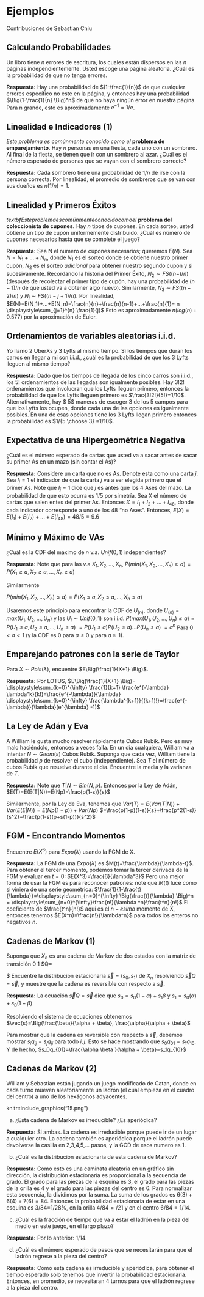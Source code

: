 # Ejemplos {#ejemplos}

Contribuciones de Sebastian Chiu

## Calculando Probabilidades
Un libro tiene $n$ errores de escritura, los cuales están dispersos en las $n$ páginas independientemente. Usted escoge una página aleatoria. ¿Cuál es la probabilidad de que no tenga errores.

$\textbf{Respuesta:}$ Hay una probabilidad de $(1-\frac{1}{n})$ de que cualquier errores específico no este en la página, y entonces hay una probabilidad $\Big(1-\frac{1}{n} \Big)^n$ de que no haya ningún error en nuestra página. Para n grande, esto es aproximadamente $e^{-1} = 1/e$.


## Linealidad e Indicadores (1)
$\textit{Este problema es comúnmente conocido como el}$ $\textbf{problema de emparejamiento}$.
Hay $n$ personas en una fiesta, cada uno con un sombrero. Al final de la fiesta, se tienen que ir con un sombrero al azar. ¿Cuál es el número esperado de personas que se vayan con el sombrero correcto? 

$\textbf{Respuesta:}$ Cada sombrero tiene una probabilidad de $1/n$ de irse con la persona correcta. Por linealidad, el promedio de sombreros que se van con sus dueños es $n(1/n)=1$.


## Linealidad y Primeros Éxitos
$textbf{Este problema es comúnmente conocido como el}$ $\textbf{problema del coleccionista de cupones.}$
Hay $n$ tipos de cupones. En cada sorteo, usted obtiene un tipo de cupón uniformemente distribuido. ¿Cuál es número de cupones necesarios hasta que se complete el juego? 
 
$\textbf{Respuesta:}$ Sea N el numero de cupones necesarios; queremos $E(N)$. Sea $N=N_1+...+N_n$, donde $N_1$ es el sorteo donde se obtiene nuestro primer cupón, $N_2$ es el sorteo $\textit{adicional}$ para obtener nuestro segundo cupón y si sucesivamente. Recordando la historia del Primer Éxito, $N_2 \sim FS((n-)/n)$ (después de recolectar el primer tipo de cupón, hay una probabilidad de $(n-1)/n$ de que usted va a obtener algo nuevo). Similarmente, $N_3 \sim FS((n-2)/n)$ y $N_j \sim FS((n-j+1)/n)$. Por linealidad,
$E(N)=E(N_1)+...+E(N_n)=\frac{n}{n}+\frac{n}{n-1}+...+\frac{n}{1}= n \displaystyle\sum_{j=1}^{n} \frac{1}{j}$
Esto es aproximadamente $n(log(n)+0.577)$ por la aproximación de Euler.


## Ordenamientos de variables aleatorias i.i.d.
Yo llamo 2 UberXs y 3 Lyfts al mismo tiempo. Si los tiempos que duran los carros en llegar a mi son i.i.d., ¿cuál es la probabilidad de que los 3 Lyfts lleguen al mismo tiempo? 

$\textbf{Respuesta:}$ Dado que los tiempos de llegada de los cinco carros son i.i.d., los $5!$ ordenamientos de las llegadas son igualmente posibles. Hay $3!2!$ ordenamientos que involucran que los Lyfts lleguen primero, entonces la probabilidad de que los Lyfts lleguen primero es $\frac{3!2!}{5!}=1/10$. Alternativamente, hay $ 5\choose 3$ maneras de escoger 3 de los 5 campos para que los Lyfts los ocupen, donde cada una de las opciones es igualmente posibles. En una de esas opciones tiene los 3 Lyfts llegan primero entonces la probabilidad es $1/{5 \choose 3} =1/10$.

## Expectativa de una Hipergeométrica Negativa
¿Cuál es el número esperado de cartas que usted va a sacar antes de sacar su primer As en un mazo (sin contar el As)?

$\textbf{Respuesta:}$ Considere un carta que no es As. Denote esta como una carta $j$. Sea $I_j=1$ el indicador de que la carta $j$ va a ser elegida primero que el primer As. Note que $I_j =1$ dice que $j$ es antes que los 4 Ases del mazo. La probabilidad de que esto ocurra es $1/5$ por simetría. Sea X el número de cartas que salen entes del primer As. Entonces $X=I_1+I_2+...+I_{48}$, donde cada indicador corresponde a uno de los 48 "no Ases". Entonces,
$E(X)=E(I_1)+E(I_2)+...+E(I_{48})=48/5 = 9.6$

## Mínimo y Máximo de VAs
¿Cuál es la CDF del máximo de $n$ v.a. $Unif(0,1)$ independientes?

$\textbf{Respuesta:}$ Note que para las v.a $X_1, X_2,...,X_n$,
$P(min(X_1,X_2,...,X_n)\ge a)=P(X_1 \ge a, X_2 \ge a,..., X_n \ge a)$

Similarmente

$P(min(X_1,X_2,...,X_n)\le a)=P(X_1 \le a, X_2 \le a,..., X_n \le a)$

Usaremos este principio para encontrar la CDF de $U_{(n)}$, donde
$U_{(n)}=max(U_1, U_2,...,U_n)$ y las $U_i \sim Unif(0,1)$ son i.i.d.
$P(max(U_1,U_2,...,U_n)\le a)=P(U_1 \le a, U_2\le a,..., U_n \le a)$
                            $=P(U_1 \le a)P(U_2 \le a)...P(U_n \le a)$
                            $=a^n$
Para $0<a<1$ (y la CDF es 0 para $a\le 0$ y  para $a \ge 1$).


## Emparejando patrones con la serie de Taylor 
Para $X \sim Pois(\lambda)$, encuentre $E\Big(\frac{1}{X+1} \Big)$.

$\textbf{Respuesta:}$
Por LOTUS, $E\Big(\frac{1}{X+1} \Big)= \displaystyle\sum_{k=0}^{\infty} \frac{1}{k+1} \frac{e^{-\lambda} \lambda^k}{k!}=\frac{e^{-\lambda}}{\lambda} \displaystyle\sum_{k=0}^{\infty} \frac{\lambda^{k+1}}{(k+1)!}=\frac{e^{-\lambda}}{\lambda}(e^{\lambda} -1)$


## La Ley de Adán y Eva
A William le gusta mucho resolver rápidamente Cubos Rubik. Pero es muy malo haciéndolo, entonces a veces falla. En un día cualquiera, William va a intentar $N \sim Geom(s)$ Cubos Rubik. Suponga que cada vez, William tiene la probabilidad $p$ de resolver el cubo (independiente). Sea $T$ el número de cubos Rubik que resuelve durante el día. Encuentre la media y la varianza de $T$.

$\textbf{Respuesta:}$ Note que $T|N \sim Bin(N,p)$. Entonces por la Ley de Adán,
$E(T)=E(E(T|N))=E(Np)=\frac{p(1-s)}{s}$

Similarmente, por la Ley de Eva, tenemos que
$Var(T)=E(Var(T|N))+Var(E(E|N))=E(Np(1-p))+Var(Np)$
      $=\frac{p(1-p)(1-s)}{s}+\frac{p^2(1-s)}{s^2}=\frac{p(1-s)(p+s(1-p))}{s^2}$
      
## FGM - Encontrando Momentos
Encuentre $E(X^3)$ para $Expo(\lambda)$ usando la FGM de X. 

$\textbf{Respuesta:}$ La FGM de una $Expo(\lambda)$ es $M(t)=\frac{\lambda}{\lambda-t}$. Para obtener el tercer momento, podemos tomar la tercer derivada de la FGM y evaluar en $t=0$:
$E(X^3)=\frac{6}{\lambda^3}$
Pero una mejor forma de usar la FGM es para reconocer patrones:
note que $M(t)$ luce como si viniera de una serie geométrica:
$\frac{1}{1-\frac{t}{\lambda}}=\displaystyle\sum_{n=0}^{\infty} \Big(\frac{t}{\lambda} \Big)^n = \displaystyle\sum_{n=0}^{\infty}\frac{n!}{\lambda ^n}\frac{t^n}{n!}$
El coeficiente de $\frac{t^n}{n!}$ aquí es el $n-esimo$ momento de X, entonces tenemos $E(X^n)=\frac{n!}{\lambda^n}$ para todos los enteros no negativos $n$.


## Cadenas de Markov (1)
Suponga que $X_n$ es una cadena de Markov de dos estados con la matriz de transición
                                                           $0$                     $1$
$Q=\begin{matrix} 0  \\ 1 \end{matrix} \begin{pmatrix} 1-\alpha & \alpha \\ \beta & 1-\beta \end{pmatrix} $
Encuentre la distribución estacionaria $\vec{s}=(s_0,s_1)$ de $X_n$ resolviendo $\vec{s}Q=\vec{s}$, y muestre que la cadena es reversible con respecto a $\vec{s}$.

$\textbf{Respuesta:}$ La ecuación $\vec{s}Q=\vec{s}$ dice que
$s_0 = s_0(1-\alpha)+s_1\beta$ y $s_1=s_0(\alpha)+s_0(1-\beta)$

Resolviendo el sistema de ecuaciones obtenemos
$\vec{s}=\Big(\frac{\beta}{\alpha + \beta}, \frac{\alpha}{\alpha + \beta}$

Para mostrar que la cadena es reversible con respecto a $\vec{s}$, debemos mostrar $s_iq_{ij}=s_j q_{ji}$ para todo $i,j$. Esto se hace mostrando que $s_0 q_{01}=s_1q_{10}$. Y de hecho,
$s_0q_{01}=\frac{\alpha \beta }{\alpha + \beta}=s_1q_{10}$

## Cadenas de Markov (2)
William y Sebastian están jugando un juego modificado de Catan, donde en cada turno mueven aleatoriamente un ladrón (el cual empieza en el cuadro del centro) a uno de los hexágonos adyacentes.

knitr::include_graphics("15.png")

(a) ¿Esta cadena de Markov es irreducible? ¿Es aperiódica?

$\textbf{Respuesta:}$ Si ambas. La cadena es irreducible porque puede ir de un lugar a cualquier otro. La cadena también es aperiódica porque el ladrón puede devolverse la casilla en 2,3,4,5,... pasos, y la GCD de esos numero es 1.

(b) ¿Cuál es la distribución estacionaria de esta cadena de Markov? 

$\textbf{Respuesta:}$ Como esto es una caminata aleatoria en un gráfico sin dirección, la distribución estacionaria es proporcional a la secuencia de grado. El grado para las piezas de la esquina es 3, el grado para las piezas de la orilla es 4 y el grado para las piezas del centro es 6. Para normalizar esta secuencia, la dividimos por la suma. La suma de los grados es $6(3) + 6(4) + 7(6) = 84$. Entonces la probabilidad estacionaria de estar en una esquina es 3/84=1/28%, en la orilla $4/84=/21$ y en el centro $6/84=1/14$.

(c) ¿Cuál es la fracción de tiempo que va a estar el ladrón  en la pieza del medio en este juego, en el largo plazo?

$\textbf{Respuesta:}$ Por lo anterior: 1/14.

(d) ¿Cuál es el número esperado de pasos que se necesitarán para que el ladrón regrese a la pieza del centro? 
 
$\textbf{Respuesta:}$ Como esta cadena es irreducible y aperiódica, para obtener el tiempo esperado solo tenemos que invertir la probabilidad estacionaria. Entonces, en promedio, se necesitaran 4 turnos para que el ladrón regrese  a la pieza del centro.

